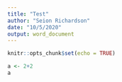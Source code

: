 ```yaml
---
title: "Test"
author: "Seion Richardson"
date: "10/5/2020"
output: word_document
---
```


```r
knitr::opts_chunk$set(echo = TRUE)
```

```r
a <- 2+2
a
```
